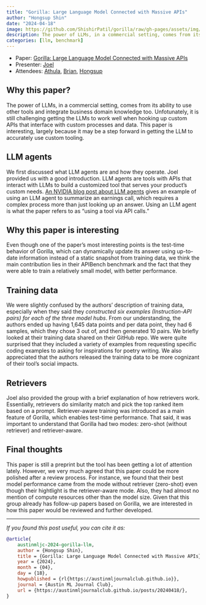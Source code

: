 ```yaml
---
title: "Gorilla: Large Language Model Connected with Massive APIs"
author: "Hongsup Shin"
date: "2024-04-18"
image: https://github.com/ShishirPatil/gorilla/raw/gh-pages/assets/img/logo.png
description: The power of LLMs, in a commercial setting, comes from its ability to use other tools and integrate business domain knowledge too. Unfotunately, it is still challenging getting the LLMs to work well when hooking up custom APIs that interface with custom processes and data. This paper is interesting, largely because it may be a step forward in getting the LLM to accurately use custom tooling.
categories: [llm, benchmark]
---
```


:::{.callout-note}
- Paper: [Gorilla: Large Language Model Connected with Massive APIs](https://arxiv.org/abs/2305.15334)
- Presenter: [Joel](https://www.linkedin.com/in/joelafriyie/)
- Attendees: [Athula](https://www.linkedin.com/in/athula-pudhiyidath/), [Brian](https://www.linkedin.com/in/brianking387/), [Hongsup](https://www.linkedin.com/in/hongsupshin/)
:::

## Why this paper?

The power of LLMs, in a commercial setting, comes from its ability to use other tools and integrate business domain knowledge too. Unfotunately, it is still challenging getting the LLMs to work well when hooking up custom APIs that interface with custom processes and data. This paper is interesting, largely because it may be a step forward in getting the LLM to accurately use custom tooling.

## LLM agents

We first discussed what LLM agents are and how they operate. Joel provided us with a good introduction. LLM agents are tools with APIs that interact with LLMs to build a customized tool that serves your product's custom needs. [An NVIDIA blog post about LLM agents](https://developer.nvidia.com/blog/introduction-to-llm-agents/) gives an example of using an LLM agent to summarize an earnings call, which requires a complex process more than just looking up an answer. Using an LLM agent is what the paper refers to as "using a tool via API calls."

## Why this paper is interesting

Even though one of the paper's most interesting points is the test-time behavior of Gorilla, which can dynamically update its answer using up-to-date information instead of a static snapshot from training data, we think the main contribution lies in their APIBench benchmark and the fact that they were able to train a relatively small model, with better performance.

## Training data

We were slightly confused by the authors' description of training data, especially when they said they *constructed six examples (Instruction-API pairs) for each of the three model hubs*. From our understanding, the authors ended up having 1,645 data points and per data point, they had 6 samples, which they chose 3 out of, and then generated 10 pairs. We briefly looked at their training data shared on their GitHub repo. We were quite surprised that they included a variety of examples from requesting specific coding examples to asking for inspirations for poetry writing. We also appreciated that the authors released the training data to be more cognizant of their tool's social impacts.

## Retrievers

Joel also provided the group with a brief explanation of how retrievers work. Essentially, retrievers do similarity match and pick the top ranked item based on a prompt. Retriever-aware training was introduced as a main feature of Gorilla, which enables test-time performance. That said, it was important to understand that Gorilla had two modes: zero-shot (without retriever) and retriever-aware.

## Final thoughts

This paper is still a preprint but the tool has been getting a lot of attention lately. However, we very much agreed that this paper could be more polished after a review process. For instance, we found that their best model performance came from the mode without retriever (zero-shot) even though their hightlight is the retriever-aware mode. Also, they had almost no mention of compute resources other than the model size. Given that this group already has follow-up papers based on Gorilla, we are interested in how this paper would be reviewed and further developed.

---

*If you found this post useful, you can cite it as:*

```bibtex
@article{
    austinmljc-2024-gorilla-llm,
    author = {Hongsup Shin},
    title = {Gorilla: Large Language Model Connected with Massive APIs},
    year = {2024},
    month = {04},
    day = {18},
    howpublished = { rl{https://austinmljournalclub.github.io}},
    journal = {Austin ML Journal Club},
    url = {https://austinmljournalclub.github.io/posts/20240418/},
}
```
